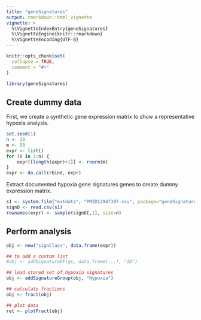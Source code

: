 ```yaml
---
title: "geneSignatures"
output: rmarkdown::html_vignette
vignette: >
  %\VignetteIndexEntry{geneSignatures}
  %\VignetteEngine{knitr::rmarkdown}
  %\VignetteEncoding{UTF-8}
---
```


```r
knitr::opts_chunk$set(
  collapse = TRUE,
  comment = "#>"
)
```

```r
library(geneSignatures)
```

## Create dummy data

First, we create a synthetic gene expression matrix to show a representative hypoxia analysis.

```r
set.seed(1)
n <- 20
m <- 50
expr <- list()
for (i in 1:n) {
    expr[[length(expr)+1]] <- rnorm(m)
}
expr <- do.call(rbind, expr)
```

Extract documented hypoxia gene signatures genes to create dummy expression matrix.

```r
s1 <- system.file("extdata", "PMID12947397.csv", package="geneSignatures")
signD <- read.csv(s1)
rownames(expr) <- sample(signD[,1], size=n)
```

## Perform analysis
```r
obj <- new("signClass", data.frame(expr))

## to add a custom list
#obj <- addSignatureDF(gs, data.frame(...), "ID")

## load stored set of hypoxia signatures
obj <- addSignatureGroup(obj, "Hypoxia")

## calculate fractions
obj <- fract(obj)

## plot data
ret <- plotFract(obj)

```

